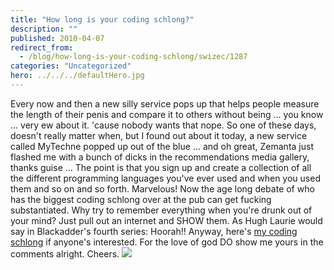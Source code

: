 ```yaml
---
title: "How long is your coding schlong?"
description: ""
published: 2010-04-07
redirect_from:
  - /blog/how-long-is-your-coding-schlong/swizec/1287
categories: "Uncategorized"
hero: ../../../defaultHero.jpg
---
```


Every now and then a new silly service pops up that helps people measure the length of their penis and compare it to others without being ... you know ... very ew about it. 'cause nobody wants that nope. So one of these days, doesn't really matter when, but I found out about it today, a new service called MyTechne popped up out of the blue ... and oh great, Zemanta just flashed me with a bunch of dicks in the recommendations media gallery, thanks guise ... The point is that you sign up and create a collection of all the different programming languages you've ever used and when you used them and so on and so forth. Marvelous! Now the age long debate of who has the biggest coding schlong over at the pub can get fucking substantiated. Why try to remember everything when you're drunk out of your mind? Just pull out an internet and SHOW them. As Hugh Laurie would say in Blackadder's fourth series: Hoorah!! Anyway, here's [my coding schlong](http://mytechne.com/user/Swizec/) if anyone's interested. For the love of god DO show me yours in the comments alright. Cheers. [![](http://swizec.com/blog/wp-content/uploads/2010/04/Screen-shot-2010-04-07-at-4.21.12-PM.png)](http://swizec.com/blog/wp-content/uploads/2010/04/Screen-shot-2010-04-07-at-4.21.12-PM.png)
